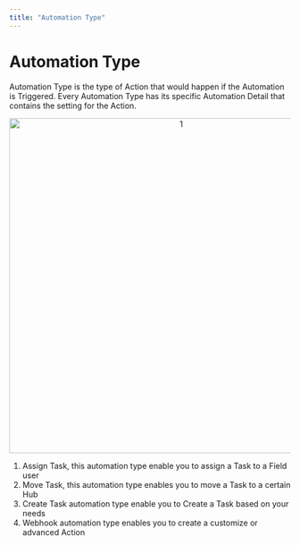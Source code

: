 ```yaml
---
title: "Automation Type"
---
```


# Automation Type

Automation Type is the type of Action that would happen if the Automation is Triggered. Every Automation Type has its specific Automation Detail that contains the setting for the Action.

<div align="center">
  <img src="https://t3837933.p.clickup-attachments.com/t3837933/5b746d1c-247b-4a37-acd3-108f7d92fe4a/1.png" alt="1" width="600" />
</div>

1. Assign Task, this automation type enable you to assign a Task to a Field user
2. Move Task, this automation type enables you to move a Task to a certain Hub
3. Create Task automation type enable you to Create a Task based on your needs
4. Webhook automation type enables you to create a customize or advanced Action